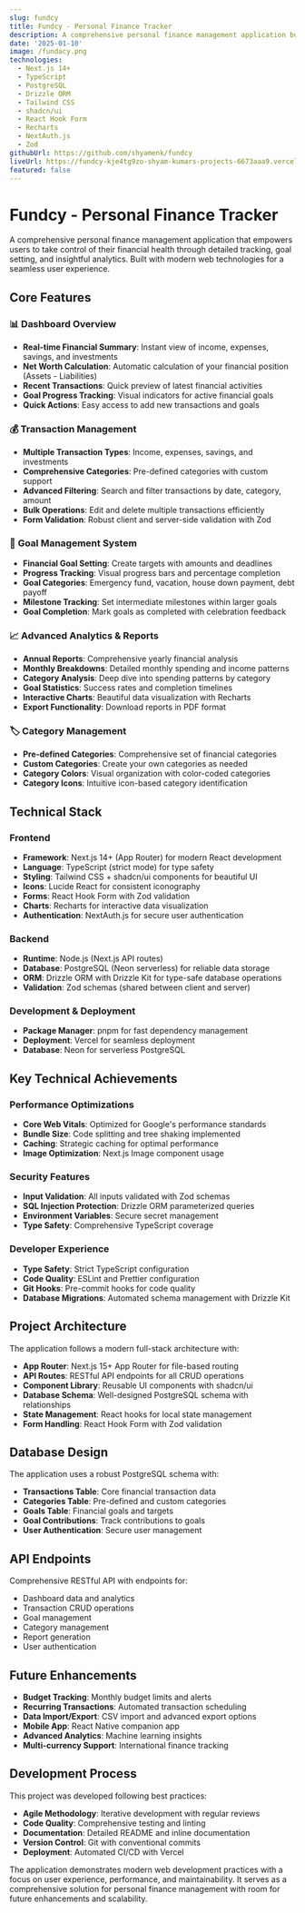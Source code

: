 ```yaml
---
slug: fundcy
title: Fundcy - Personal Finance Tracker
description: A comprehensive personal finance management application built with Next.js 14+, TypeScript, and PostgreSQL. Track income, expenses, savings, investments, and financial goals with detailed analytics and reporting.
date: '2025-01-10'
image: /fundacy.png
technologies:
  - Next.js 14+
  - TypeScript
  - PostgreSQL
  - Drizzle ORM
  - Tailwind CSS
  - shadcn/ui
  - React Hook Form
  - Recharts
  - NextAuth.js
  - Zod
githubUrl: https://github.com/shyamenk/fundcy
liveUrl: https://fundcy-kje4tg9zo-shyam-kumars-projects-6673aaa9.vercel.app/
featured: false
---
```


# Fundcy - Personal Finance Tracker

A comprehensive personal finance management application that empowers users to take control of their financial health through detailed tracking, goal setting, and insightful analytics. Built with modern web technologies for a seamless user experience.

## Core Features

### 📊 **Dashboard Overview**
- **Real-time Financial Summary**: Instant view of income, expenses, savings, and investments
- **Net Worth Calculation**: Automatic calculation of your financial position (Assets - Liabilities)
- **Recent Transactions**: Quick preview of latest financial activities
- **Goal Progress Tracking**: Visual indicators for active financial goals
- **Quick Actions**: Easy access to add new transactions and goals

### 💰 **Transaction Management**
- **Multiple Transaction Types**: Income, expenses, savings, and investments
- **Comprehensive Categories**: Pre-defined categories with custom support
- **Advanced Filtering**: Search and filter transactions by date, category, amount
- **Bulk Operations**: Edit and delete multiple transactions efficiently
- **Form Validation**: Robust client and server-side validation with Zod

### 🎯 **Goal Management System**
- **Financial Goal Setting**: Create targets with amounts and deadlines
- **Progress Tracking**: Visual progress bars and percentage completion
- **Goal Categories**: Emergency fund, vacation, house down payment, debt payoff
- **Milestone Tracking**: Set intermediate milestones within larger goals
- **Goal Completion**: Mark goals as completed with celebration feedback

### 📈 **Advanced Analytics & Reports**
- **Annual Reports**: Comprehensive yearly financial analysis
- **Monthly Breakdowns**: Detailed monthly spending and income patterns
- **Category Analysis**: Deep dive into spending patterns by category
- **Goal Statistics**: Success rates and completion timelines
- **Interactive Charts**: Beautiful data visualization with Recharts
- **Export Functionality**: Download reports in PDF format

### 🏷️ **Category Management**
- **Pre-defined Categories**: Comprehensive set of financial categories
- **Custom Categories**: Create your own categories as needed
- **Category Colors**: Visual organization with color-coded categories
- **Category Icons**: Intuitive icon-based category identification

## Technical Stack

### **Frontend**
- **Framework**: Next.js 14+ (App Router) for modern React development
- **Language**: TypeScript (strict mode) for type safety
- **Styling**: Tailwind CSS + shadcn/ui components for beautiful UI
- **Icons**: Lucide React for consistent iconography
- **Forms**: React Hook Form with Zod validation
- **Charts**: Recharts for interactive data visualization
- **Authentication**: NextAuth.js for secure user authentication

### **Backend**
- **Runtime**: Node.js (Next.js API routes)
- **Database**: PostgreSQL (Neon serverless) for reliable data storage
- **ORM**: Drizzle ORM with Drizzle Kit for type-safe database operations
- **Validation**: Zod schemas (shared between client and server)

### **Development & Deployment**
- **Package Manager**: pnpm for fast dependency management
- **Deployment**: Vercel for seamless deployment
- **Database**: Neon for serverless PostgreSQL

## Key Technical Achievements

### **Performance Optimizations**
- **Core Web Vitals**: Optimized for Google's performance standards
- **Bundle Size**: Code splitting and tree shaking implemented
- **Caching**: Strategic caching for optimal performance
- **Image Optimization**: Next.js Image component usage

### **Security Features**
- **Input Validation**: All inputs validated with Zod schemas
- **SQL Injection Protection**: Drizzle ORM parameterized queries
- **Environment Variables**: Secure secret management
- **Type Safety**: Comprehensive TypeScript coverage

### **Developer Experience**
- **Type Safety**: Strict TypeScript configuration
- **Code Quality**: ESLint and Prettier configuration
- **Git Hooks**: Pre-commit hooks for code quality
- **Database Migrations**: Automated schema management with Drizzle Kit

## Project Architecture

The application follows a modern full-stack architecture with:

- **App Router**: Next.js 15+ App Router for file-based routing
- **API Routes**: RESTful API endpoints for all CRUD operations
- **Component Library**: Reusable UI components with shadcn/ui
- **Database Schema**: Well-designed PostgreSQL schema with relationships
- **State Management**: React hooks for local state management
- **Form Handling**: React Hook Form with Zod validation

## Database Design

The application uses a robust PostgreSQL schema with:

- **Transactions Table**: Core financial transaction data
- **Categories Table**: Pre-defined and custom categories
- **Goals Table**: Financial goals and targets
- **Goal Contributions**: Track contributions to goals
- **User Authentication**: Secure user management

## API Endpoints

Comprehensive RESTful API with endpoints for:
- Dashboard data and analytics
- Transaction CRUD operations
- Goal management
- Category management
- Report generation
- User authentication

## Future Enhancements

- **Budget Tracking**: Monthly budget limits and alerts
- **Recurring Transactions**: Automated transaction scheduling
- **Data Import/Export**: CSV import and advanced export options
- **Mobile App**: React Native companion app
- **Advanced Analytics**: Machine learning insights
- **Multi-currency Support**: International finance tracking

## Development Process

This project was developed following best practices:
- **Agile Methodology**: Iterative development with regular reviews
- **Code Quality**: Comprehensive testing and linting
- **Documentation**: Detailed README and inline documentation
- **Version Control**: Git with conventional commits
- **Deployment**: Automated CI/CD with Vercel

The application demonstrates modern web development practices with a focus on user experience, performance, and maintainability. It serves as a comprehensive solution for personal finance management with room for future enhancements and scalability. 
